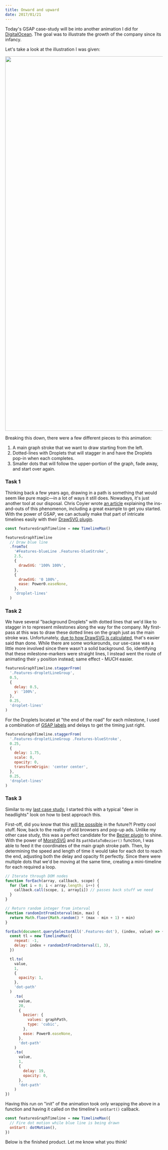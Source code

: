 ```yaml
---
title: Onward and upward
date: 2017/01/21
---
```


Today's GSAP case-study will be into another animation I did for [DigitalOcean](https://www.digitalocean.com). The goal was to illustrate the growth of the company since its infancy.

Let's take a look at the illustration I was given:

<Image
  src="/uploads/onward-and-upward--illustration.png"
  width="2752"
  height="1196"
/>

Breaking this down, there were a few different pieces to this animation:

1. A main graph stroke that we want to draw starting from the left.
1. Dotted-lines with Droplets that will stagger in and have the Droplets pop-in when each completes.
1. Smaller dots that will follow the upper-portion of the graph, fade away, and start over again.

### Task 1

Thinking back a few years ago, drawing in a path is something that would seem like pure magic&mdash;in a lot of ways it still does. Nowadays, it's just another tool at our disposal. Chris Coyier wrote [an article](https://css-tricks.com/svg-line-animation-works/) explaining the ins-and-outs of this phenomenon, including a great example to get you started. With the power of GSAP, we can actually make that part of intricate timelines easily with their [DrawSVG plugin](https://greensock.com/drawSVG).

```js
const featuresGraphTimeline = new TimelineMax()

featuresGraphTimeline
  // Draw blue line
  .fromTo(
    '#Features-blueLine .Features-blueStroke',
    2.5,
    {
      drawSVG: '100% 100%',
    },
    {
      drawSVG: '0 100%',
      ease: Power0.easeNone,
    },
    'droplet-lines'
  )
```

### Task 2

We have several "background Droplets" with dotted lines that we'd like to stagger in to represent milestones along the way for the company. My first-pass at this was to draw these dotted lines on the graph just as the main stroke was. Unfortunately, [due to how DrawSVG is calculated](https://greensock.com/forums/topic/13364-draw-svg-and-dashed-line-problem/?p=55538), that's easier said than done. While there are some workarounds, our use-case was a little more involved since there wasn't a solid background. So, identifying that these milestone-markers were straight lines, I instead went the route of animating their `y` position instead; same effect - MUCH easier.

```js
featuresGraphTimeline.staggerFrom(
  '.Features-dropletLineGroup',
  0.5,
  {
    delay: 0.5,
    y: '100%',
  },
  0.25,
  'droplet-lines'
)
```

For the Droplets located at "the end of the road" for each milestone, I used a combination of [GSAP labels](https://greensock.com/position-parameter) and delays to get the timing just right.

```js
featuresGraphTimeline.staggerFrom(
  '.Features-dropletLineGroup .Features-blueStroke',
  0.25,
  {
    delay: 1.75,
    scale: 0,
    opacity: 0,
    transformOrigin: 'center center',
  },
  0.25,
  'droplet-lines'
)
```

### Task 3

Similar to my [last case study](/articles/round-n-round#task-3), I started this with a typical "deer in headlights" look on how to best approach this.

First-off, did you know that this [will be possible](https://css-tricks.com/motion-along-path-in-css/) in the future?! Pretty cool stuff. Now, back to the reality of old browsers and pop-up ads. Unlike my other case study, this was a perfect candidate for the [Bezier plugin](https://greensock.com/BezierPlugin-JS) to shine. With the power of [MorphSVG](https://greensock.com/morphSVG) and its `pathDataToBezier()` function, I was able to feed it the coordinates of the main graph stroke path. Then, by determining the speed and length of time it would take for each dot to reach the end, adjusting both the delay and opacity fit perfectly. Since there were multiple dots that we'd be moving at the same time, creating a mini-timeline for each required a loop.

```js
// Iterate through DOM nodes
function forEach(array, callback, scope) {
  for (let i = 0; i < array.length; i++) {
    callback.call(scope, i, array[i]) // passes back stuff we need
  }
}

// Return random integer from interval
function randomIntFromInterval(min, max) {
  return Math.floor(Math.random() * (max - min + 1) + min)
}

forEach(document.querySelectorAll('.Features-dot'), (index, value) => {
  const tl = new TimelineMax({
    repeat: -1,
    delay: index + randomIntFromInterval(1, 3),
  })

  tl.to(
    value,
    1,
    {
      opacity: 1,
    },
    'dot-path'
  )
    .to(
      value,
      20,
      {
        bezier: {
          values: graphPath,
          type: 'cubic',
        },
        ease: Power0.easeNone,
      },
      'dot-path'
    )
    .to(
      value,
      1,
      {
        delay: 19,
        opacity: 0,
      },
      'dot-path'
    )
})
```

Having this run on "init" of the animation took only wrapping the above in a function and having it called on the timeline's `onStart()` callback.

```js
const featuresGraphTimeline = new TimelineMax({
  // Fire dot motion while blue line is being drawn
  onStart: dotMotion(),
})
```

Below is the finished product. Let me know what you think!

<CodePen codePenId="EZyLgG" />
